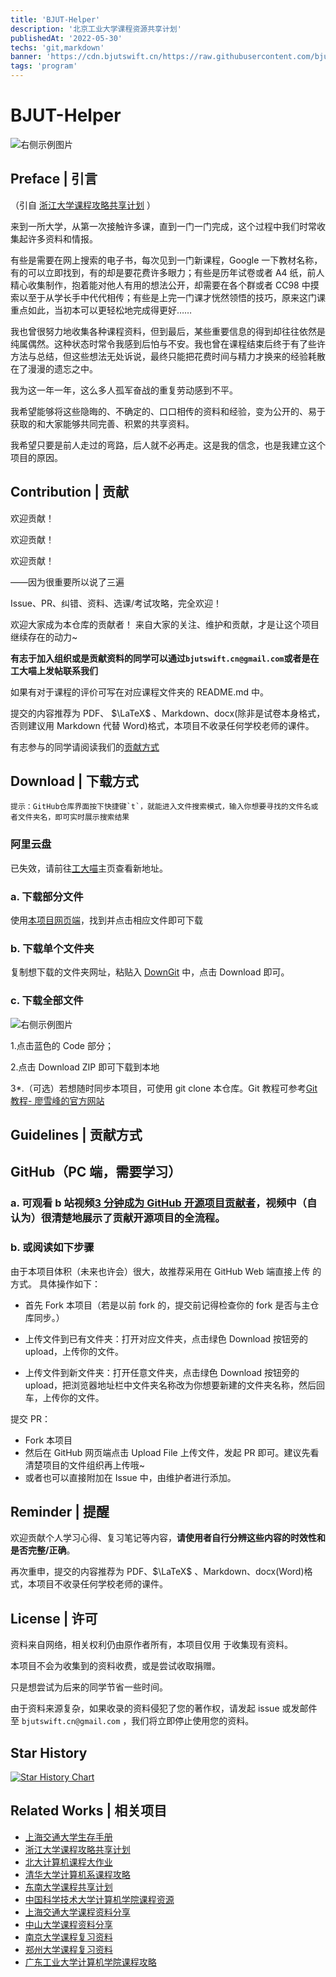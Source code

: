 ```yaml
---
title: 'BJUT-Helper'
description: '北京工业大学课程资源共享计划'
publishedAt: '2022-05-30'
techs: 'git,markdown'
banner: 'https://cdn.bjutswift.cn/https://raw.githubusercontent.com/bjut-swift/swift-image-hosting/main/swift-nest/projects/swift-logo.png'
tags: 'program'
---
```


# BJUT-Helper

<Image
  src='https://cdn.bjutswift.cn/https://raw.githubusercontent.com/bjut-swift/BJUT-Helper/refs/heads/master/images/title.png'
  alt='右侧示例图片'
  width={800}
  height={500}
  useSkeleton
  className='my-4 w-full rounded-lg shadow-lg'
/>
## Preface | 引言

（引自 [浙江大学课程攻略共享计划](https://github.com/QSCTech/zju-icicles) ）

来到一所大学，从第一次接触许多课，直到一门一门完成，这个过程中我们时常收集起许多资料和情报。

有些是需要在网上搜索的电子书，每次见到一门新课程，Google 一下教材名称，有的可以立即找到，有的却是要花费许多眼力；有些是历年试卷或者 A4 纸，前人精心收集制作，抱着能对他人有用的想法公开，却需要在各个群或者 CC98 中摸索以至于从学长手中代代相传；有些是上完一门课才恍然领悟的技巧，原来这门课重点如此，当初本可以更轻松地完成得更好……

我也曾很努力地收集各种课程资料，但到最后，某些重要信息的得到却往往依然是纯属偶然。这种状态时常令我感到后怕与不安。我也曾在课程结束后终于有了些许方法与总结，但这些想法无处诉说，最终只能把花费时间与精力才换来的经验耗散在了漫漫的遗忘之中。

我为这一年一年，这么多人孤军奋战的重复劳动感到不平。

我希望能够将这些隐晦的、不确定的、口口相传的资料和经验，变为公开的、易于获取的和大家能够共同完善、积累的共享资料。

我希望只要是前人走过的弯路，后人就不必再走。这是我的信念，也是我建立这个项目的原因。

## Contribution | 贡献

欢迎贡献！

欢迎贡献！

欢迎贡献！

——因为很重要所以说了三遍

Issue、PR、纠错、资料、选课/考试攻略，完全欢迎！

欢迎大家成为本仓库的贡献者！
来自大家的关注、维护和贡献，才是让这个项目继续存在的动力~

**有志于加入组织或是贡献资料的同学可以通过`bjutswift.cn@gmail.com`或者是在工大喵上发帖联系我们**

如果有对于课程的评价可写在对应课程文件夹的 README.md 中。

提交的内容推荐为 PDF、 \$\\LaTeX\$ 、Markdown、docx(除非是试卷本身格式，否则建议用 Markdown 代替 Word)格式，本项目不收录任何学校老师的课件。

有志参与的同学请阅读我们的[贡献方式](#contribute)

## Download | 下载方式

    提示：GitHub仓库界面按下快捷键`t`，就能进入文件搜索模式，输入你想要寻找的文件名或者文件夹名，即可实时展示搜索结果

### 阿里云盘

已失效，请前往[工大喵](https://xiaoyuancat.com/)主页查看新地址。

### a. 下载部分文件

使用[本项目网页端](https://open-bjut.github.io/BJUT-AI/)，找到并点击相应文件即可下载

### b. 下载单个文件夹

复制想下载的文件夹网址，粘贴入 [DownGit](https://minhaskamal.github.io/DownGit/#/home) 中，点击 Download 即可。

### c. 下载全部文件

<Image
  src='https://cdn.bjutswift.cn/https://raw.githubusercontent.com/bjut-swift/swift-image-hosting/main/swift-nest/post/bjuthelp.jpg'
  alt='右侧示例图片'
  width={500}
  height={500}
  useSkeleton
  className='my-4 w-full rounded-lg shadow-lg'
/>

1.点击蓝色的 Code 部分；

2.点击 Download ZIP 即可下载到本地

3\*.（可选）若想随时同步本项目，可使用 git clone 本仓库。Git 教程可参考[Git 教程- 廖雪峰的官方网站](https://www.liaoxuefeng.com/wiki/896043488029600)

<a id='contribute'></a>

## Guidelines | 贡献方式

## GitHub（PC 端，需要学习）

### a. 可观看 b 站视频[3 分钟成为 GitHub 开源项目贡献者](https://www.bilibili.com/video/BV1Fs4y1C7kS/?vd_source=0d0027b2a15be6333ab384009d32163d)，视频中（自认为）很清楚地展示了贡献开源项目的全流程。

### b. 或阅读如下步骤

由于本项目体积（未来也许会）很大，故推荐采用在 GitHub Web 端直接上传 的方式。
具体操作如下：

- 首先 Fork 本项目（若是以前 fork 的，提交前记得检查你的 fork 是否与主仓库同步。）

- 上传文件到已有文件夹：打开对应文件夹，点击绿色 Download 按钮旁的 upload，上传你的文件。

- 上传文件到新文件夹：打开任意文件夹，点击绿色 Download 按钮旁的 upload，把浏览器地址栏中文件夹名称改为你想要新建的文件夹名称，然后回车，上传你的文件。

提交 PR：

- Fork 本项目
- 然后在 GitHub 网页端点击 Upload File 上传文件，发起 PR 即可。建议先看清楚项目的文件组织再上传哦~
- 或者也可以直接附加在 Issue 中，由维护者进行添加。

## Reminder | 提醒

欢迎贡献个人学习心得、复习笔记等内容，**请使用者自行分辨这些内容的时效性和是否完整/正确**。

再次重申，提交的内容推荐为 PDF、\$\\LaTeX\$ 、Markdown、docx(Word)格式，本项目不收录任何学校老师的课件。

## License | 许可

资料来自网络，相关权利仍由原作者所有，本项目仅用 于收集现有资料。

本项目不会为收集到的资料收费，或是尝试收取捐赠。

只是想尝试为后来的同学节省一些时间。

由于资料来源复杂，如果收录的资料侵犯了您的著作权，请发起 issue 或发邮件至 `bjutswift.cn@gmail.com` ，我们将立即停止使用您的资料。

## Star History

[![Star History Chart](https://api.star-history.com/svg?repos=bjut-swift/BJUT-Helper&type=Date)](https://star-history.com/#bjut-swift/BJUT-Helper&Date)

## Related Works | 相关项目

- [上海交通大学生存手册](https://survivesjtu.gitbook.io/survivesjtumanual/)
- [浙江大学课程攻略共享计划](https://github.com/QSCTech/zju-icicles)
- [北大计算机课程大作业](https://github.com/tongtzeho/PKUCourse)
- [清华大学计算机系课程攻略](https://github.com/PKUanonym/REKCARC-TSC-UHT)
- [东南大学课程共享计划](https://github.com/zjdx1998/seucourseshare)
- [中国科学技术大学计算机学院课程资源](https://github.com/USTC-Resource/USTC-Course)
- [上海交通大学课程资料分享](https://github.com/CoolPhilChen/SJTU-Courses/)
- [中山大学课程资料分享](https://github.com/sysuexam/SYSU-Exam)
- [南京大学课程复习资料](https://github.com/idealclover/NJU-Review-Materials)
- [郑州大学课程复习资料](https://github.com/CooperNiu/ZZU-Courses-Resource)
- [广东工业大学计算机学院课程攻略](https://github.com/brenner8023/gdut-course)

